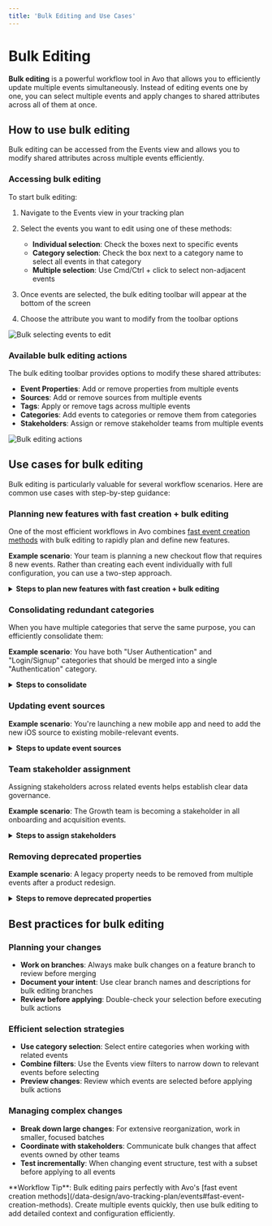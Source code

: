 ```yaml
---
title: 'Bulk Editing and Use Cases'
---
```



# Bulk Editing

**Bulk editing** is a powerful workflow tool in Avo that allows you to efficiently update multiple events simultaneously. Instead of editing events one by one, you can select multiple events and apply changes to shared attributes across all of them at once.

## How to use bulk editing

Bulk editing can be accessed from the Events view and allows you to modify shared attributes across multiple events efficiently.

### Accessing bulk editing

To start bulk editing:

1. Navigate to the Events view in your tracking plan
2. Select the events you want to edit using one of these methods:
   - **Individual selection**: Check the boxes next to specific events
   - **Category selection**: Check the box next to a category name to select all events in that category
   - **Multiple selection**: Use Cmd/Ctrl + click to select non-adjacent events

3. Once events are selected, the bulk editing toolbar will appear at the bottom of the screen
4. Choose the attribute you want to modify from the toolbar options

![Bulk selecting events to edit](/images/best-practices/bulk-editing/selecting-for-bulk-editing.png)

### Available bulk editing actions

The bulk editing toolbar provides options to modify these shared attributes:

- **Event Properties**: Add or remove properties from multiple events
- **Sources**: Add or remove sources from multiple events  
- **Tags**: Apply or remove tags across multiple events
- **Categories**: Add events to categories or remove them from categories
- **Stakeholders**: Assign or remove stakeholder teams from multiple events

![Bulk editing actions](/images/best-practices/bulk-editing/bulk-editing-actions.png)

## Use cases for bulk editing

Bulk editing is particularly valuable for several workflow scenarios. Here are common use cases with step-by-step guidance:

### Planning new features with fast creation + bulk editing

One of the most efficient workflows in Avo combines [fast event creation methods](/data-design/avo-tracking-plan/events#fast-event-creation-methods) with bulk editing to rapidly plan and define new features.

**Example scenario**: Your team is planning a new checkout flow that requires 8 new events. Rather than creating each event individually with full configuration, you can use a two-step approach.

<details>
<summary><strong>Steps to plan new features with fast creation + bulk editing</strong></summary>

**Step 1: Fast creation to capture all event names**

Use Avo's [fast creation methods](/data-design/avo-tracking-plan/events#fast-event-creation-methods) to quickly capture all the events you need.

**Step 2: Bulk editing to add context and configuration**

Now select all your newly created events and use bulk editing to efficiently add:

1. **Add shared sources**:
   - Select all 8 checkout events
   - Click "Source" in bulk editing toolbar → "Add Source"
   - Add Web, iOS, and Android sources with "Implement with Codegen" enabled

2. **Categorize events**:
   - With events still selected
   - Click "Category" → "Add to Category" 
   - Add to "Checkout" or "E-commerce" category

3. **Add stakeholders**:
   - Click "Stakeholder" → assign to Checkout team and Product Analytics team

4. **Apply consistent tagging**:
   - Click "Tag" → add tags like "Tier 1 - Revenue" or "New Feature"

5. **Add common properties** (if applicable):
   - Click "Event Property" → add shared properties "Onboarding Step" or property bundles like "Onboarding properties"

**Benefits of this workflow**:
- **Speed**: Capture all event names in 2-3 minutes vs. 15-20 minutes creating each individually
- **Focus**: Separate ideation (naming) from configuration (details)
- **Consistency**: Bulk editing ensures all related events have identical setup
- **Collaboration**: Great for workshop sessions where you brainstorm events first, then configure together

<Callout type="info" emoji="⚡">
**Workshop Tip**: This approach is particularly effective during [purpose meetings](/data-design/guides/documenting-purpose-meetings-in-avo) where stakeholders brainstorm events together. First capture all the event names everyone suggests, then systematically add the detailed context as a group.
</Callout>

</details>

### Consolidating redundant categories

When you have multiple categories that serve the same purpose, you can efficiently consolidate them:

**Example scenario**: You have both "User Authentication" and "Login/Signup" categories that should be merged into a single "Authentication" category.

<details>
<summary><strong>Steps to consolidate</strong></summary>

1. **Create a new branch** for your category management changes
2. **Navigate to the Events view** and scroll to the redundant category section
3. **Select all events in the redundant category** by checking the box next to the category name
4. **Use bulk editing to add them to the source of truth category**:
   - Click "Category" in the bulk editing toolbar
   - Select "Add to Category" 
   - Choose your target category (e.g., "Authentication")
5. **Remove events from the redundant category**:
   - With the same events still selected
   - Click "Category" in the bulk editing toolbar
   - Select "Remove from Category"
   - Choose the redundant category to remove
6. **Archive the redundant category**:
   - Use Cmd+K to search for the redundant category
   - Open the category and archive it
7. **Repeat for other redundant categories** as needed

*This workflow ensures events are moved efficiently without losing their categorization, and prevents future use of inconsistent category names.*

</details>

### Updating event sources

**Example scenario**: You're launching a new mobile app and need to add the new iOS source to existing mobile-relevant events.

<details>
<summary><strong>Steps to update event sources</strong></summary>

1. **Filter events** that should be available on mobile
2. **Select events** using categories like "Core User Actions" or "E-commerce"
3. **Bulk add the new source**:
   - Click "Source" in the bulk editing toolbar  
   - Select "Add Source"
   - Choose your new iOS source
   - Configure "Implement with Codegen" as needed

</details>

### Team stakeholder assignment

Assigning stakeholders across related events helps establish clear data governance.

**Example scenario**: The Growth team is becoming a stakeholder in all onboarding and acquisition events.

<details>
<summary><strong>Steps to assign stakeholders</strong></summary>

1. **Select events** in onboarding and acquisition categories
2. **Bulk assign stakeholder teams**:
   - Click "Stakeholder" in the bulk editing toolbar
   - Add the Growth team as stakeholders 
   - Apply across all selected events

</details>

### Removing deprecated properties

**Example scenario**: A legacy property needs to be removed from multiple events after a product redesign.

<details>
<summary><strong>Steps to remove deprecated properties</strong></summary>

1. **Search for events** containing the deprecated property
2. **Select all relevant events** from the search results
3. **Bulk remove the property**:
   - Click "Event Property" in the bulk editing toolbar
   - Select "Remove Property" 
   - Choose the deprecated property to remove

</details>

## Best practices for bulk editing

### Planning your changes

- **Work on branches**: Always make bulk changes on a feature branch to review before merging
- **Document your intent**: Use clear branch names and descriptions for bulk editing branches
- **Review before applying**: Double-check your selection before executing bulk actions

### Efficient selection strategies

- **Use category selection**: Select entire categories when working with related events
- **Combine filters**: Use the Events view filters to narrow down to relevant events before selecting
- **Preview changes**: Review which events are selected before applying bulk actions

### Managing complex changes

- **Break down large changes**: For extensive reorganization, work in smaller, focused batches
- **Coordinate with stakeholders**: Communicate bulk changes that affect events owned by other teams
- **Test incrementally**: When changing event structure, test with a subset before applying to all events

<Callout type="info" emoji="💡">
**Workflow Tip**: Bulk editing pairs perfectly with Avo's [fast event creation methods](/data-design/avo-tracking-plan/events#fast-event-creation-methods). Create multiple events quickly, then use bulk editing to add detailed context and configuration efficiently.
</Callout>